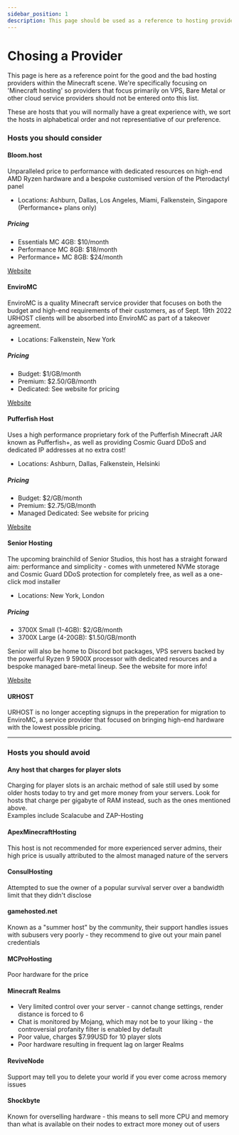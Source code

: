 ```yaml
---
sidebar_position: 1
description: This page should be used as a reference to hosting providers and is not a substitute for their trustpilot and / or other clients real world experiences.
---
```


# Chosing a Provider

This page is here as a reference point for the good and the bad hosting providers within the Minecraft scene. We're specifically focusing on 'Minecraft hosting' so providers that focus primarily on VPS, Bare Metal or other cloud service providers should not be entered onto this list.

These are hosts that you will normally have a great experience with, we sort the hosts in alphabetical order and not representiative of our preference.

### Hosts you should consider

#### Bloom.host

Unparalleled price to performance with dedicated resources on high-end AMD Ryzen hardware and a bespoke customised version of the Pterodactyl panel

* Locations: Ashburn, Dallas, Los Angeles, Miami, Falkenstein, Singapore (Performance+ plans only)

##### Pricing

* Essentials MC 4GB: $10/month
* Performance MC 8GB: $18/month
* Performance+ MC 8GB: $24/month

<div>
<a class="button button--outline button--primary" href="https://bloom.host">Website</a>
</div>

#### EnviroMC

EnviroMC is a quality Minecraft service provider that focuses on both the budget and high-end requirements of their customers, as of Sept. 19th 2022 URHOST clients will be absorbed into EnviroMC as part of a takeover agreement.

* Locations: Falkenstein, New York

##### Pricing

* Budget: $1/GB/month
* Premium: $2.50/GB/month
* Dedicated: See website for pricing

<div>
<a class="button button--outline button--primary" href="https://enviromc.host">Website</a>
</div>

#### Pufferfish Host

Uses a high performance proprietary fork of the Pufferfish Minecraft JAR known as Pufferfish+, as well as providing Cosmic Guard DDoS and dedicated IP addresses at no extra cost!

* Locations: Ashburn, Dallas, Falkenstein, Helsinki

##### Pricing

* Budget: $2/GB/month
* Premium: $2.75/GB/month
* Managed Dedicated: See website for pricing

<div>
<a class="button button--outline button--primary" href="https://pufferfish.host">Website</a>
</div>

#### Senior Hosting

The upcoming brainchild of Senior Studios, this host has a straight forward aim: performance and simplicity - comes with unmetered NVMe storage and Cosmic Guard DDoS protection for completely free, as well as a one-click mod installer

* Locations: New York, London

##### Pricing

* 3700X Small (1-4GB): $2/GB/month
* 3700X Large (4-20GB): $1.50/GB/month

Senior will also be home to Discord bot packages, VPS servers backed by the powerful Ryzen 9 5900X processor with dedicated resources and a bespoke managed bare-metal lineup. See the website for more info!

<div>
<a class="button button--outline button--primary" href="https://www.senior-studios.com/hosting">Website</a>
</div>

#### URHOST

URHOST is no longer accepting signups in the preperation for migration to EnviroMC, a service provider that focused on bringing high-end hardware with the lowest possible pricing.

---

### Hosts you should avoid

#### Any host that charges for player slots

Charging for player slots is an archaic method of sale still used by some older hosts today to try and get more money from your servers. Look for hosts that charge per gigabyte of RAM instead, such as the ones mentioned above.  
Examples include Scalacube and ZAP-Hosting

#### ApexMinecraftHosting

This host is not recommended for more experienced server admins, their high price is usually attributed to the almost managed nature of the servers

#### ConsulHosting

Attempted to sue the owner of a popular survival server over a bandwidth limit that they didn't disclose

#### gamehosted.net

Known as a "summer host" by the community, their support handles issues with subusers very poorly - they recommend to give out your main panel credentials 

#### MCProHosting

Poor hardware for the price

#### Minecraft Realms

* Very limited control over your server - cannot change settings, render distance is forced to 6
* Chat is monitored by Mojang, which may not be to your liking - the controversial profanity filter is enabled by default
* Poor value, charges $7.99USD for 10 player slots
* Poor hardware resulting in frequent lag on larger Realms

#### ReviveNode

Support may tell you to delete your world if you ever come across memory issues

#### Shockbyte

Known for overselling hardware - this means to sell more CPU and memory than what is available on their nodes to extract more money out of users